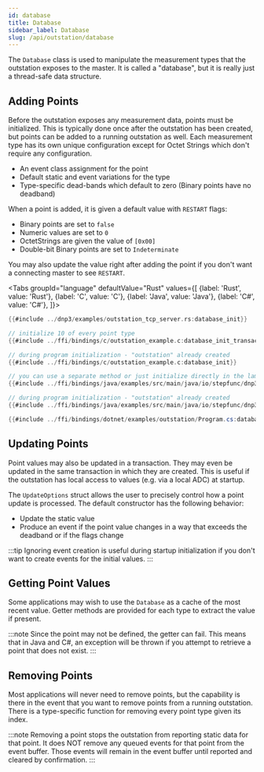 ```yaml
---
id: database
title: Database
sidebar_label: Database
slug: /api/outstation/database
---
```



The `Database` class is used to manipulate the measurement types that the outstation exposes to the master. It is called a "database", but it is really just
a thread-safe data structure.

## Adding Points

Before the outstation exposes any measurement data, points must be initialized. This is typically done once after the outstation has been created, but
points can be added to a running outstation as well. Each measurement type has its own unique configuration except for Octet Strings which don't require any
configuration.

* An event class assignment for the point
* Default static and event variations for the type
* Type-specific dead-bands which default to zero (Binary points have no deadband)

When a point is added, it is given a default value with `RESTART` flags:

*  Binary points are set to `false`
*  Numeric values are set to `0`
*  OctetStrings are given the value of `[0x00]`
*  Double-bit Binary points are set to `Indeterminate`

You may also update the value right after adding the point if you don't want a connecting master to see `RESTART`.

<Tabs
groupId="language"
defaultValue="Rust"
values={[
{label: 'Rust', value: 'Rust'},
{label: 'C', value: 'C'},
{label: 'Java', value: 'Java'},
{label: 'C#', value: 'C#'},
]}>
<TabItem value="Rust">

```rust
{{#include ../dnp3/examples/outstation_tcp_server.rs:database_init}}
```

</TabItem>
<TabItem value="C">

```c
// initialize 10 of every point type
{{#include ../ffi/bindings/c/outstation_example.c:database_init_transaction}}

// during program initialization - "outstation" already created
{{#include ../ffi/bindings/c/outstation_example.c:database_init}}
```

</TabItem>
<TabItem value="Java">

```java
// you can use a separate method or just initialize directly in the lambda expression
{{#include ../ffi/bindings/java/examples/src/main/java/io/stepfunc/dnp3/examples/OutstationExample.java:database_init_function}}

// during program initialization - "outstation" already created
{{#include ../ffi/bindings/java/examples/src/main/java/io/stepfunc/dnp3/examples/OutstationExample.java:database_init}}
```

</TabItem>
<TabItem value="C#">

```csharp
{{#include ../ffi/bindings/dotnet/examples/outstation/Program.cs:database_init}}
```

</TabItem>
</Tabs>

## Updating Points

Point values may also be updated in a transaction. They may even be updated in the same transaction in which they are created. This is useful if the outstation
has local access to values (e.g. via a local ADC) at startup.

The `UpdateOptions` struct allows the user to precisely control how a point update is processed. The default constructor has the following behavior:

* Update the static value
* Produce an event if the point value changes in a way that exceeds the deadband or if the flags change

:::tip
Ignoring event creation is useful during startup initialization if you don't want to create events for the initial values.
:::

## Getting Point Values

Some applications may wish to use the `Database` as a cache of the most recent value. Getter methods are provided for each type to extract the value if present.

:::note
Since the point may not be defined, the getter can fail. This means that in Java and C#, an exception will be thrown if you attempt to retrieve a point that
does not exist.
:::

## Removing Points

Most applications will never need to remove points, but the capability is there in the event that you want to remove points from a running outstation. There is
a type-specific function for removing every point type given its index.

:::note
Removing a point stops the outstation from reporting static data for that point. It does NOT remove any queued events for that point from
the event buffer. Those events will remain in the event buffer until reported and cleared by confirmation.
:::